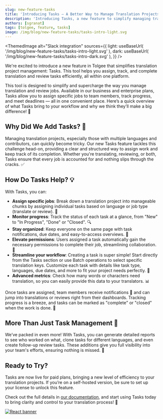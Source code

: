 ```yaml
---
slug: new-feature-tasks
title: 'Introducing Tasks – A Better Way to Manage Translation Projects 🎉'
description: 'Introducing Tasks, a new feature to simplify managing translation projects. Easily assign jobs, track progress, and meet deadlines—all in one place.'
authors: [sgranat]
tags: [tolgee, feature, tasks]
image: /img/blog/new-feature-tasks/tasks-intro-light.svg
---
```




<ThemedImage
  alt="Slack integration"
  sources={{
    light: useBaseUrl(
      '/img/blog/new-feature-tasks/tasks-intro-light.svg'
    ),
    dark: useBaseUrl(
      '/img/blog/new-feature-tasks/tasks-intro-dark.svg'
    ),
  }}
/>

We're excited to introduce a new feature in Tolgee that simplifies translation project management: Tasks. This tool helps you assign, track, and complete translation and review tasks efficiently, all within one platform.  

<!--truncate-->

This tool is designed to simplify and supercharge the way you manage translation and review jobs. Available in our business and enterprise plans, Tasks allow you to assign specific jobs to team members, track progress, and meet deadlines — all in one convenient place. Here’s a quick overview of what Tasks bring to your workflow and why we think they’ll make a big difference! 🌟


## Why Did We Add Tasks? 🤔

Managing translation projects, especially those with multiple languages and contributors, can quickly become tricky. Our new Tasks feature tackles this challenge head-on, providing a clear and structured way to assign work and keep track of its completion. Whether you're translating, reviewing, or both, Tasks ensure that every job is accounted for and nothing slips through the cracks. ✅

## How Do Tasks Help? 💡

With Tasks, you can:

- **Assign specific jobs**: Break down a translation project into manageable chunks by assigning individual tasks based on language or job type (translate or review). 🎯
- **Monitor progress**: Track the status of each task at a glance, from "New" to "In Progress", "Done" or "Closed". 🔍
- **Stay organized**: Keep everyone on the same page with task notifications, due dates, and easy-to-access overviews. 📅
- **Elevate permissions**: Users assigned a task automatically gain the necessary permissions to complete their job, streamlining collaboration. 🙌
- **Streamline your workflow**: Creating a task is super simple! Start directly from the Tasks section or use Batch operations to select specific translation keys. Customize each task with details like task type, languages, due dates, and more to fit your project needs perfectly. 🔧
- **Advanced metrics**: Check how many words or characters need translation, so you can easily provide this data to your translators. 📊

<ScreenshotWrapper
  src="/img/blog/new-feature-tasks/tasks-board.webp"
  alt="Tasks board"
/>

Once tasks are assigned, team members receive notifications 🔔 and can jump into translations or reviews right from their dashboards. Tracking progress is a breeze, and tasks can be marked as "complete" or "closed" when the work is done. 🎉

## More Than Just Task Management 🌈

We’ve packed in even more! With Tasks, you can generate detailed reports to see who worked on what, clone tasks for different languages, and even create follow-up review tasks. These additions give you full visibility into your team's efforts, ensuring nothing is missed. 🌟

## Ready to Try?

Tasks are now live for paid plans, bringing a new level of efficiency to your translation projects. If you’re on a self-hosted version, be sure to set up your license to unlock this feature.

Check out the full details in [our documentation](/platform/projects_and_organizations/tasks), and start using Tasks today to bring clarity and control to your translation process! 🌟

[![React banner](/img/blog/blog-banners/banner-demo.webp)](https://app.tolgee.io/sign_up)

